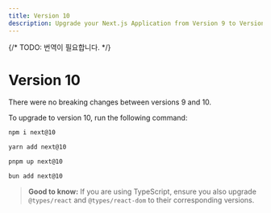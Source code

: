 ```yaml
---
title: Version 10
description: Upgrade your Next.js Application from Version 9 to Version 10.
---
```


{/* TODO: 번역이 필요합니다. */}

# Version 10

There were no breaking changes between versions 9 and 10.

To upgrade to version 10, run the following command:

```bash filename="Terminal"
npm i next@10
```

```bash filename="Terminal"
yarn add next@10
```

```bash filename="Terminal"
pnpm up next@10
```

```bash filename="Terminal"
bun add next@10
```

> **Good to know:** If you are using TypeScript, ensure you also upgrade `@types/react` and `@types/react-dom` to their corresponding versions.
